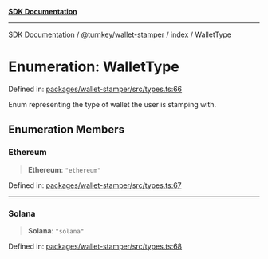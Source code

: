 [**SDK Documentation**](../../../../README.mdx)

***

[SDK Documentation](../../../../packages.mdx) / [@turnkey/wallet-stamper](../../README.mdx) / [index](../README.mdx) / WalletType

# Enumeration: WalletType

Defined in: [packages/wallet-stamper/src/types.ts:66](https://github.com/tkhq/sdk/blob/fd49bfe86475c8603b3eb385aa101efa36fa32fc/packages/wallet-stamper/src/types.ts#L66)

Enum representing the type of wallet the user is stamping with.

## Enumeration Members

### Ethereum

> **Ethereum**: `"ethereum"`

Defined in: [packages/wallet-stamper/src/types.ts:67](https://github.com/tkhq/sdk/blob/fd49bfe86475c8603b3eb385aa101efa36fa32fc/packages/wallet-stamper/src/types.ts#L67)

***

### Solana

> **Solana**: `"solana"`

Defined in: [packages/wallet-stamper/src/types.ts:68](https://github.com/tkhq/sdk/blob/fd49bfe86475c8603b3eb385aa101efa36fa32fc/packages/wallet-stamper/src/types.ts#L68)
